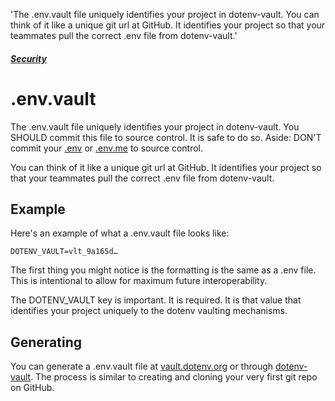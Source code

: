   'The .env.vault file uniquely identifies your project in dotenv-vault. You can think of it like a unique git url at GitHub. It identifies your project so that your teammates pull the correct .env file from dotenv-vault.'

##### [Security](/docs/security)
# .env.vault

The .env.vault file uniquely identifies your project in dotenv-vault. You SHOULD commit this file to source control. It is safe to do so. Aside: DON'T commit your [.env](/docs/security/env) or [.env.me](/docs/security/env-me) to source control.

You can think of it like a unique git url at GitHub. It identifies your project so that your teammates pull the correct .env file from dotenv-vault.

## Example

Here's an example of what a .env.vault file looks like:

```
DOTENV_VAULT=vlt_9a165d…
```

The first thing you might notice is the formatting is the same as a .env file. This is intentional to allow for maximum future interoperability.

The DOTENV_VAULT key is important. It is required. It is that value that identifies your project uniquely to the dotenv vaulting mechanisms.

## Generating

You can generate a .env.vault file at [vault.dotenv.org](https://vault.dotenv.org/ui/ui1/project/new) or through [dotenv-vault](https://github.com/dotenv-org/dotenv-vault). The process is similar to creating and cloning your very first git repo on GitHub.

